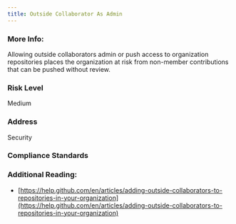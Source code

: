 ```yaml
---
title: Outside Collaborator As Admin
---
```


### More Info:

Allowing outside collaborators admin or push access to organization repositories places the organization at risk from non-member contributions that can be pushed without review.

### Risk Level

Medium

### Address

Security

### Compliance Standards

### Additional Reading:

- [https://help.github.com/en/articles/adding-outside-collaborators-to-repositories-in-your-organization](https://help.github.com/en/articles/adding-outside-collaborators-to-repositories-in-your-organization)
